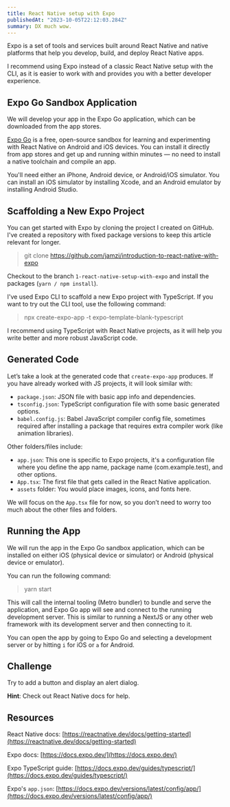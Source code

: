 ```yaml
---
title: React Native setup with Expo
publishedAt: "2023-10-05T22:12:03.284Z"
summary: DX much wow.
---
```


Expo is a set of tools and services built around React Native and native platforms that help you develop, build, and deploy React Native apps.

<Callout emoji="💡">

I recommend using Expo instead of a classic React Native setup with the CLI, as it is easier to work with and provides you with a better developer experience.

</Callout>

## Expo Go Sandbox Application

We will develop your app in the Expo Go application, which can be downloaded from the app stores.

[Expo Go](https://expo.dev/client) is a free, open-source sandbox for learning and experimenting with React Native on Android and iOS devices. You can install it directly from app stores and get up and running within minutes — no need to install a native toolchain and compile an app.

You'll need either an iPhone, Android device, or Android/iOS simulator. You can install an iOS simulator by installing Xcode, and an Android emulator by installing Android Studio.

## Scaffolding a New Expo Project

You can get started with Expo by cloning the project I created on GitHub. I've created a repository with fixed package versions to keep this article relevant for longer.

> git clone https://github.com/jamzi/introduction-to-react-native-with-expo

Checkout to the branch `1-react-native-setup-with-expo` and install the packages (`yarn / npm install`).

I've used Expo CLI to scaffold a new Expo project with TypeScript. If you want to try out the CLI tool, use the following command:

> npx create-expo-app -t expo-template-blank-typescript

<Callout emoji="💡">

I recommend using TypeScript with React Native projects, as it will help you write better and more robust JavaScript code.

</Callout>

## Generated Code

Let’s take a look at the generated code that `create-expo-app` produces. If you have already worked with JS projects, it will look similar with:

- `package.json`: JSON file with basic app info and dependencies.
- `tsconfig.json`: TypeScript configuration file with some basic generated options.
- `babel.config.js`: Babel JavaScript compiler config file, sometimes required after installing a package that requires extra compiler work (like animation libraries).

Other folders/files include:

- `app.json`: This one is specific to Expo projects, it's a configuration file where you define the app name, package name (com.example.test), and other options.
- `App.tsx`: The first file that gets called in the React Native application.
- `assets` folder: You would place images, icons, and fonts here.

We will focus on the `App.tsx` file for now, so you don’t need to worry too much about the other files and folders.

## Running the App

We will run the app in the Expo Go sandbox application, which can be installed on either iOS (physical device or simulator) or Android (physical device or emulator).

You can run the following command:

> yarn start

This will call the internal tooling (Metro bundler) to bundle and serve the application, and Expo Go app will see and connect to the running development server. This is similar to running a NextJS or any other web framework with its development server and then connecting to it.

You can open the app by going to Expo Go and selecting a development server or by hitting `i` for iOS or `a` for Android.

## Challenge

Try to add a button and display an alert dialog.

**Hint**: Check out React Native docs for help.

## Resources

React Native docs: [https://reactnative.dev/docs/getting-started](https://reactnative.dev/docs/getting-started)

Expo docs: [https://docs.expo.dev/](https://docs.expo.dev/)

Expo TypeScript guide: [https://docs.expo.dev/guides/typescript/](https://docs.expo.dev/guides/typescript/)

Expo's `app.json`: [https://docs.expo.dev/versions/latest/config/app/](https://docs.expo.dev/versions/latest/config/app/)
